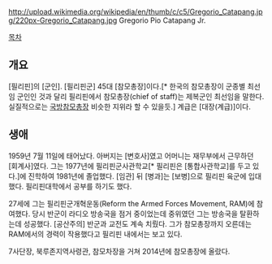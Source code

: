 http://upload.wikimedia.org/wikipedia/en/thumb/c/c5/Gregorio_Catapang.jpg/220px-Gregorio_Catapang.jpg
Gregorio Pio Catapang Jr.

[[목차]]
== 개요 ==
[필리핀]의 [군인]. [필리핀군] 45대 [참모총장]이다.[* 한국의 참모총장이 군종별 최선임 군인인 것과 달리 필리핀에서 참모총장(chief of staff)는 제복군인 최선임을 말한다. 실질적으로는 [[국방참모총장]] 비슷한 지위라  할 수 있을듯.] 계급은 [대장(계급)]이다.
== 생애 ==
1959년 7월 11일에 태어났다. 아버지는 [변호사]였고 어머니는 재무부에서 근무하던 [회계사]였다. 그는 1977년에 필리핀군사관학교[* 필리핀은 [통합사관학교]를 두고 있다.]에 진학하여 1981년에 졸업했다. [임관] 뒤 [병과]는 [보병]으로 필리핀 육군에 입대했다. 필리핀대학에서 공부를 하기도 했다. 

27세에 그는 필리핀군개혁운동(Reform the Armed Forces Movement, RAM)에 참여했다. 당시 반군이 라디오 방송국을 점거 중이었는데 중위였던 그는 방송국을 탈환하는데 성공했다. [공산주의] 반군과 교전도 계속 치뤘다. 그가 참모총장까지 오른데는 RAM에서의 경력이 작용했다고 필리핀 내에서는 보고 있다.

7사단장, 북루존지역사령관, 참모차장을 거쳐 2014년에 참모총장에 올랐다.
